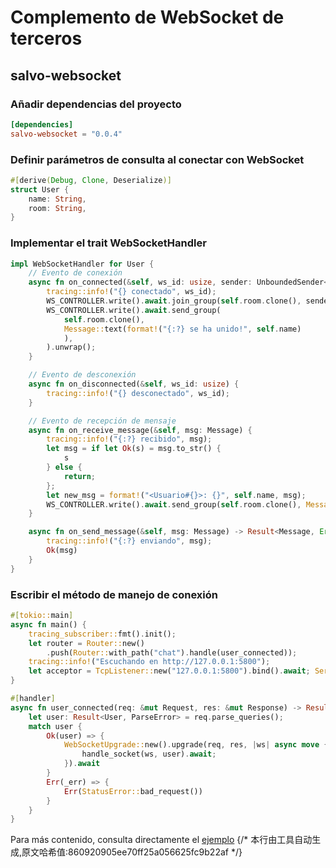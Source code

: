 # Complemento de WebSocket de terceros

## salvo-websocket

### Añadir dependencias del proyecto

```toml
[dependencies]
salvo-websocket = "0.0.4"
```

### Definir parámetros de consulta al conectar con WebSocket

```rust
#[derive(Debug, Clone, Deserialize)]
struct User {
    name: String,
    room: String,
}
```

### Implementar el trait WebSocketHandler

```rust
impl WebSocketHandler for User {
    // Evento de conexión
    async fn on_connected(&self, ws_id: usize, sender: UnboundedSender<Result<Message, Error>>) {
        tracing::info!("{} conectado", ws_id);
        WS_CONTROLLER.write().await.join_group(self.room.clone(), sender).unwrap();
        WS_CONTROLLER.write().await.send_group(
            self.room.clone(),
            Message::text(format!("{:?} se ha unido!", self.name)
            ),
        ).unwrap();
    }

    // Evento de desconexión
    async fn on_disconnected(&self, ws_id: usize) {
        tracing::info!("{} desconectado", ws_id);
    }

    // Evento de recepción de mensaje
    async fn on_receive_message(&self, msg: Message) {
        tracing::info!("{:?} recibido", msg);
        let msg = if let Ok(s) = msg.to_str() {
            s
        } else {
            return;
        };
        let new_msg = format!("<Usuario#{}>: {}", self.name, msg);
        WS_CONTROLLER.write().await.send_group(self.room.clone(), Message::text(new_msg.clone())).unwrap();
    }

    async fn on_send_message(&self, msg: Message) -> Result<Message, Error> {
        tracing::info!("{:?} enviando", msg);
        Ok(msg)
    }
}
```

### Escribir el método de manejo de conexión

```rust
#[tokio::main]
async fn main() {
    tracing_subscriber::fmt().init();
    let router = Router::new()
        .push(Router::with_path("chat").handle(user_connected));
    tracing::info!("Escuchando en http://127.0.0.1:5800");
    let acceptor = TcpListener::new("127.0.0.1:5800").bind().await; Server::new(acceptor).serve(router).await;
}

#[handler]
async fn user_connected(req: &mut Request, res: &mut Response) -> Result<(), StatusError> {
    let user: Result<User, ParseError> = req.parse_queries();
    match user {
        Ok(user) => {
            WebSocketUpgrade::new().upgrade(req, res, |ws| async move {
                handle_socket(ws, user).await;
            }).await
        }
        Err(_err) => {
            Err(StatusError::bad_request())
        }
    }
}
```

Para más contenido, consulta directamente el [ejemplo](https://github.com/salvo-rs/salvo/tree/main/examples/ws-chat-with-salvo-websocket)
{/* 本行由工具自动生成,原文哈希值:860920905ee70ff25a056625fc9b22af */}